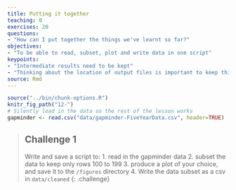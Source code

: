 ```yaml
---
title: Putting it together
teaching: 0
exercises: 20
questions:
- "How can I put together the things we've learnt so far?"
objectives:
- "To be able to read, subset, plot and write data in one script"
keypoints:
- "Intermediate results need to be kept"
- "Thinking about the location of output files is important to keep things organised"
source: Rmd
---
```


```r
source("../bin/chunk-options.R")
knitr_fig_path("12-")
# Silently load in the data so the rest of the lesson works
gapminder <- read.csv("data/gapminder-FiveYearData.csv", header=TRUE)
```


> ## Challenge 1
>
> Write and save a script to:
> 1. read in the gapminder data 
> 2. subset the data to keep only rows 100 to 199
> 3. produce a plot of your choice, and save it to the `/figures` directory
> 4. Write the data subset as a csv in `data/cleaned`
{: .challenge}